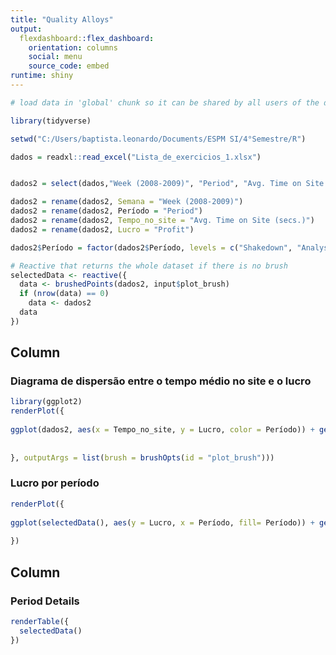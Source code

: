 ---
title: "Quality Alloys"
output: 
  flexdashboard::flex_dashboard:
    orientation: columns
    social: menu
    source_code: embed
runtime: shiny
---

```{r global, include=FALSE}
# load data in 'global' chunk so it can be shared by all users of the dashboard

library(tidyverse)

setwd("C:/Users/baptista.leonardo/Documents/ESPM SI/4°Semestre/R")

dados = readxl::read_excel("Lista_de_exercicios_1.xlsx")


dados2 = select(dados,"Week (2008-2009)", "Period", "Avg. Time on Site (secs.)", "Profit")

dados2 = rename(dados2, Semana = "Week (2008-2009)")
dados2 = rename(dados2, Período = "Period")
dados2 = rename(dados2, Tempo_no_site = "Avg. Time on Site (secs.)")
dados2 = rename(dados2, Lucro = "Profit")

dados2$Período = factor(dados2$Período, levels = c("Shakedown", "Analysis 1", "Promotion", "Analysis 2"))

```


```{r}
# Reactive that returns the whole dataset if there is no brush
selectedData <- reactive({
  data <- brushedPoints(dados2, input$plot_brush)
  if (nrow(data) == 0)
    data <- dados2
  data
})
```

Column {data-width=650}
-----------------------------------------------------------------------

### Diagrama de dispersão entre o tempo médio no site e o lucro {data-width=600}

```{r}
library(ggplot2)
renderPlot({
  
ggplot(dados2, aes(x = Tempo_no_site, y = Lucro, color = Período)) + geom_point(size = 3, alpha=0.7) + labs(title = "Diagrama de dispersão entre o tempo médio no site e o lucro.", subtitle = "Dados de 2008-2009", x = "Tempo no site", y = "Lucro", color="Período") + theme_classic()
  
  
}, outputArgs = list(brush = brushOpts(id = "plot_brush")))
```

### Lucro por período

```{r}
renderPlot({
  
ggplot(selectedData(), aes(y = Lucro, x = Período, fill= Período)) + geom_boxplot() + labs(title = "Lucro por período", subtitle = "Dados de 2008-2009", x = "", y = "Lucro", fill="Período") + scale_fill_brewer(palette = "Oranges") + theme_classic() + guides(fill="none")
  
})
```

Column {data-width=350}
-----------------------------------------------------------------------

### Period Details {data-width=400}

```{r}

renderTable({
  selectedData()
})

```
